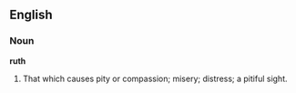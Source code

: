 ==English==

===Noun===

'''ruth'''

#That which causes pity or compassion; misery; distress; a pitiful sight.